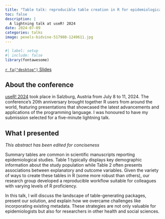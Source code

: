 ```yaml
---
title: "Table talk: reproducible table creation in R for epidemiological research"
toc: false
description: |
  A lightning talk at useR! 2024
date: 2024-07-09
categories: talks
image: pexels-bidvine-517980-1249611.jpg
---
```


```r
#| label: setup
#| include: false
library(fontawesome)
```

<a class="btn btn-light" href="presentation.pdf" target="_blank">`r fa("desktop")` 
Slides</a>

## About the conference

[useR! 2024](https://events.linuxfoundation.org/user/) took place in Salzburg, 
Austria from July 8 to 11, 2024. The conference's 20th anniversary brought 
together R users from around the world, featuring presentations that showcased 
the latest advancements and applications of the programming language. I was 
honoured to have my submission selected for a five-minute lightning talk.

## What I presented

*This abstract has been edited for conciseness*

Summary tables are common in scientific manuscripts reporting epidemiological 
studies. Table 1 typically displays key demographic information about the study 
population while Table 2 often presents associations between explanatory and 
outcome variables. Given the variety of ways to create these tables in R (some 
more robust than others), our research group developed a reproducible workflow 
suitable for colleagues with varying levels of R proficiency. 

In this talk, I will discuss the landscape of table-generating packages, present 
our solution, and explain how we overcame challenges like incorporating existing 
metadata. These strategies are not only valuable for epidemiologists but also 
for researchers in other health and social sciences.
